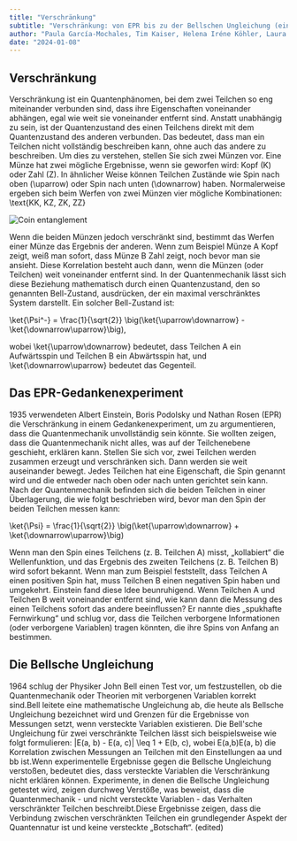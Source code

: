 ```yaml
---
title: "Verschränkung"
subtitle: "Verschränkung: von EPR bis zu der Bellschen Ungleichung (einfach)"
author: "Paula García-Mochales, Tim Kaiser, Helena Iréne Köhler, Laura Rojo Guerrero"
date: "2024-01-08"
---
```


## Verschränkung

Verschränkung ist ein Quantenphänomen, bei dem zwei Teilchen so eng miteinander verbunden sind, dass ihre Eigenschaften voneinander abhängen, egal wie weit sie voneinander entfernt sind. Anstatt unabhängig zu sein, ist der Quantenzustand des einen Teilchens direkt mit dem Quantenzustand des anderen verbunden. Das bedeutet, dass man ein Teilchen nicht vollständig beschreiben kann, ohne auch das andere zu beschreiben.
Um dies zu verstehen, stellen Sie sich zwei Münzen vor. Eine Münze hat zwei mögliche Ergebnisse, wenn sie geworfen wird: Kopf (K) oder Zahl (Z). In ähnlicher Weise können Teilchen Zustände wie Spin nach oben (\uparrow) oder Spin nach unten (\downarrow) haben. Normalerweise ergeben sich beim Werfen von zwei Münzen vier mögliche Kombinationen: \text{KK, KZ, ZK, ZZ}

![Coin entanglement](/posts/assets/entries/entanglement/coin_entanglement.png)

Wenn die beiden Münzen jedoch verschränkt sind, bestimmt das Werfen einer Münze das Ergebnis der anderen. Wenn zum Beispiel Münze A Kopf zeigt, weiß man sofort, dass Münze B Zahl zeigt, noch bevor man sie ansieht. Diese Korrelation besteht auch dann, wenn die Münzen (oder Teilchen) weit voneinander entfernt sind.
In der Quantenmechanik lässt sich diese Beziehung mathematisch durch einen Quantenzustand, den so genannten Bell-Zustand, ausdrücken, der ein maximal verschränktes System darstellt. Ein solcher Bell-Zustand ist:

\ket{\Psi^-} = \frac{1}{\sqrt{2}} \big(\ket{\uparrow\downarrow} - \ket{\downarrow\uparrow}\big),

wobei \ket{\uparrow\downarrow} bedeutet, dass Teilchen A ein Aufwärtsspin und Teilchen B ein Abwärtsspin hat, und \ket{\downarrow\uparrow} bedeutet das Gegenteil.

## Das EPR-Gedankenexperiment

1935 verwendeten Albert Einstein, Boris Podolsky und Nathan Rosen (EPR) die Verschränkung in einem Gedankenexperiment, um zu argumentieren, dass die Quantenmechanik unvollständig sein könnte. Sie wollten zeigen, dass die Quantenmechanik nicht alles, was auf der Teilchenebene geschieht, erklären kann.
Stellen Sie sich vor, zwei Teilchen werden zusammen erzeugt und verschränken sich. Dann werden sie weit auseinander bewegt. Jedes Teilchen hat eine Eigenschaft, die Spin genannt wird und die entweder nach oben oder nach unten gerichtet sein kann. Nach der Quantenmechanik befinden sich die beiden Teilchen in einer Überlagerung, die wie folgt beschrieben wird, bevor man den Spin der beiden Teilchen messen kann:

\ket{\Psi} = \frac{1}{\sqrt{2}} \big(\ket{\uparrow\downarrow} + \ket{\downarrow\uparrow}\big)

Wenn man den Spin eines Teilchens (z. B. Teilchen A) misst, „kollabiert“ die Wellenfunktion, und das Ergebnis des zweiten Teilchens (z. B. Teilchen B) wird sofort bekannt. Wenn man zum Beispiel feststellt, dass Teilchen A einen positiven Spin hat, muss Teilchen B einen negativen Spin haben und umgekehrt.
Einstein fand diese Idee beunruhigend. Wenn Teilchen A und Teilchen B weit voneinander entfernt sind, wie kann dann die Messung des einen Teilchens sofort das andere beeinflussen? Er nannte dies „spukhafte Fernwirkung“ und schlug vor, dass die Teilchen verborgene Informationen (oder verborgene Variablen) tragen könnten, die ihre Spins von Anfang an bestimmen.

## Die Bellsche Ungleichung

1964 schlug der Physiker John Bell einen Test vor, um festzustellen, ob die Quantenmechanik oder Theorien mit verborgenen Variablen korrekt sind.Bell leitete eine mathematische Ungleichung ab, die heute als Bellsche Ungleichung bezeichnet wird und Grenzen für die Ergebnisse von Messungen setzt, wenn versteckte Variablen existieren.
Die Bell'sche Ungleichung für zwei verschränkte Teilchen lässt sich beispielsweise wie folgt formulieren:
|E(a, b) - E(a, c)| \leq 1 + E(b, c),
wobei E(a,b)E(a, b) die Korrelation zwischen Messungen an Teilchen mit den Einstellungen aa und bb ist.Wenn experimentelle Ergebnisse gegen die Bellsche Ungleichung verstoßen, bedeutet dies, dass versteckte Variablen die Verschränkung nicht erklären können.
Experimente, in denen die Bellsche Ungleichung getestet wird, zeigen durchweg Verstöße, was beweist, dass die Quantenmechanik - und nicht versteckte Variablen - das Verhalten verschränkter Teilchen beschreibt.Diese Ergebnisse zeigen, dass die Verbindung zwischen verschränkten Teilchen ein grundlegender Aspekt der Quantennatur ist und keine versteckte „Botschaft“. (edited)
